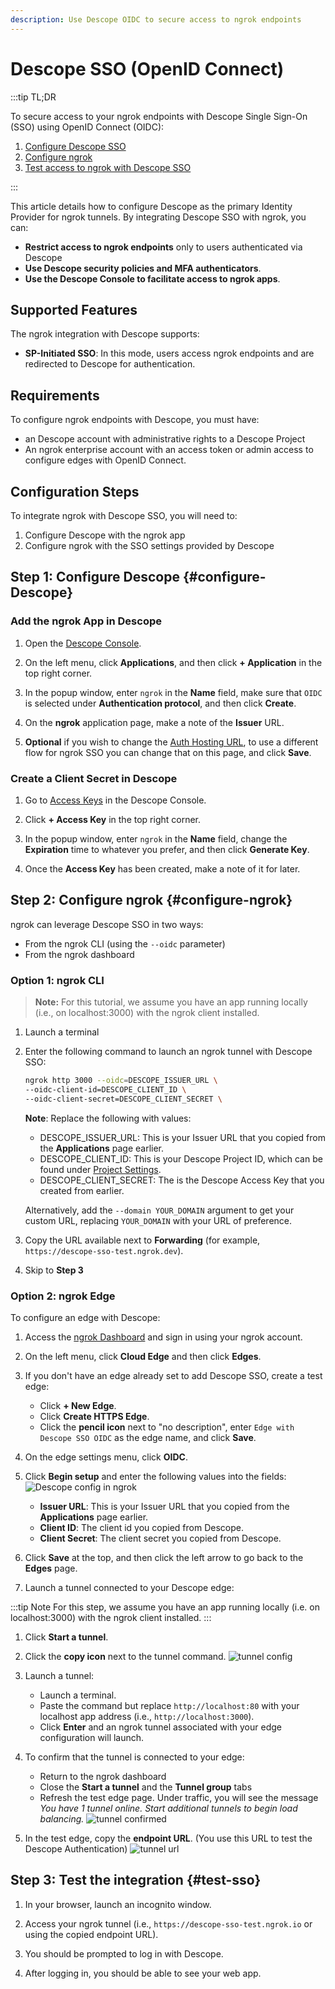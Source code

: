 ```yaml
---
description: Use Descope OIDC to secure access to ngrok endpoints
---
```


# Descope SSO (OpenID Connect)

:::tip TL;DR

To secure access to your ngrok endpoints with Descope Single Sign-On (SSO) using OpenID Connect (OIDC):

1. [Configure Descope SSO](#configure-Descope)
1. [Configure ngrok](#configure-ngrok)
1. [Test access to ngrok with Descope SSO](#test-sso)

:::

This article details how to configure Descope as the primary Identity Provider for ngrok tunnels.
By integrating Descope SSO with ngrok, you can:

- **Restrict access to ngrok endpoints** only to users authenticated via Descope
- **Use Descope security policies and MFA authenticators**.
- **Use the Descope Console to facilitate access to ngrok apps**.

## Supported Features

The ngrok integration with Descope supports:

- **SP-Initiated SSO**: In this mode, users access ngrok endpoints and are redirected to Descope for authentication.

## Requirements

To configure ngrok endpoints with Descope, you must have:

- an Descope account with administrative rights to a Descope Project
- An ngrok enterprise account with an access token or admin access to configure edges with OpenID Connect.

## Configuration Steps

To integrate ngrok with Descope SSO, you will need to:

1. Configure Descope with the ngrok app
1. Configure ngrok with the SSO settings provided by Descope

## **Step 1**: Configure Descope {#configure-Descope}

### Add the ngrok App in Descope

1. Open the [Descope Console](https://app.descope.com).

1. On the left menu, click **Applications**, and then click **+ Application** in the top right corner.

1. In the popup window, enter `ngrok` in the **Name** field, make sure that `OIDC` is selected under **Authentication protocol**, and then click **Create**.

1. On the **ngrok** application page, make a note of the **Issuer** URL.

1. **Optional** if you wish to change the [Auth Hosting URL](https://docs.descope.com/knowledgebase/general/authhostingapp/#usage), to use a different flow for ngrok SSO you can change that on this page, and click **Save**.

### Create a Client Secret in Descope

1. Go to [Access Keys](https://app.descope.com/accesskeys) in the Descope Console.

1. Click **+ Access Key** in the top right corner.

1. In the popup window, enter `ngrok` in the **Name** field, change the **Expiration** time to whatever you prefer, and then click **Generate Key**.

1. Once the **Access Key** has been created, make a note of it for later.

## **Step 2**: Configure ngrok {#configure-ngrok}

ngrok can leverage Descope SSO in two ways:

- From the ngrok CLI (using the `--oidc` parameter)
- From the ngrok dashboard

### **Option 1**: ngrok CLI

> **Note:** For this tutorial, we assume you have an app running locally (i.e., on localhost:3000) with the ngrok client installed.

1. Launch a terminal

1. Enter the following command to launch an ngrok tunnel with Descope SSO:

   ```bash
   ngrok http 3000 --oidc=DESCOPE_ISSUER_URL \
   --oidc-client-id=DESCOPE_CLIENT_ID \
   --oidc-client-secret=DESCOPE_CLIENT_SECRET \
   ```

   **Note**: Replace the following with values:

   - DESCOPE_ISSUER_URL: This is your Issuer URL that you copied from the **Applications** page earlier.
   - DESCOPE_CLIENT_ID: This is your Descope Project ID, which can be found under [Project Settings](https://app.descope.com/settings/project).
   - DESCOPE_CLIENT_SECRET: The is the Descope Access Key that you created from earlier.

   Alternatively, add the `--domain YOUR_DOMAIN` argument to get your custom URL, replacing `YOUR_DOMAIN` with your URL of preference.

1. Copy the URL available next to **Forwarding** (for example, `https://descope-sso-test.ngrok.dev`).

1. Skip to **Step 3**

### **Option 2**: ngrok Edge

To configure an edge with Descope:

1. Access the [ngrok Dashboard](https://dashboard.ngrok.com/) and sign in using your ngrok account.

1. On the left menu, click **Cloud Edge** and then click **Edges**.

1. If you don't have an edge already set to add Descope SSO, create a test edge:

   - Click **+ New Edge**.
   - Click **Create HTTPS Edge**.
   - Click the **pencil icon** next to "no description", enter `Edge with Descope SSO OIDC` as the edge name, and click **Save**.

1. On the edge settings menu, click **OIDC**.

1. Click **Begin setup** and enter the following values into the fields:
   ![Descope config in ngrok](img/descope-1.png)

   - **Issuer URL**: This is your Issuer URL that you copied from the **Applications** page earlier.
   - **Client ID**: The client id you copied from Descope.
   - **Client Secret**: The client secret you copied from Descope.

1. Click **Save** at the top, and then click the left arrow to go back to the **Edges** page.

1. Launch a tunnel connected to your Descope edge:

:::tip Note
For this step, we assume you have an app running locally (i.e. on localhost:3000) with the ngrok client installed.
:::

1.  Click **Start a tunnel**.

1.  Click the **copy icon** next to the tunnel command.
    ![tunnel config](img/descope-2.png)

1.  Launch a tunnel:

    - Launch a terminal.
    - Paste the command but replace `http://localhost:80` with your localhost app address (i.e., `http://localhost:3000`).
    - Click **Enter** and an ngrok tunnel associated with your edge configuration will launch.

1.  To confirm that the tunnel is connected to your edge:

    - Return to the ngrok dashboard
    - Close the **Start a tunnel** and the **Tunnel group** tabs
    - Refresh the test edge page. Under traffic, you will see the message _You have 1 tunnel online. Start additional tunnels to begin load balancing._
      ![tunnel confirmed](img/descope-3.png)

1.  In the test edge, copy the **endpoint URL**. (You use this URL to test the Descope Authentication)
    ![tunnel url](img/descope-4.png)

## Step 3: Test the integration {#test-sso}

1. In your browser, launch an incognito window.

1. Access your ngrok tunnel (i.e., `https://descope-sso-test.ngrok.io` or using the copied endpoint URL).

1. You should be prompted to log in with Descope.

1. After logging in, you should be able to see your web app.
